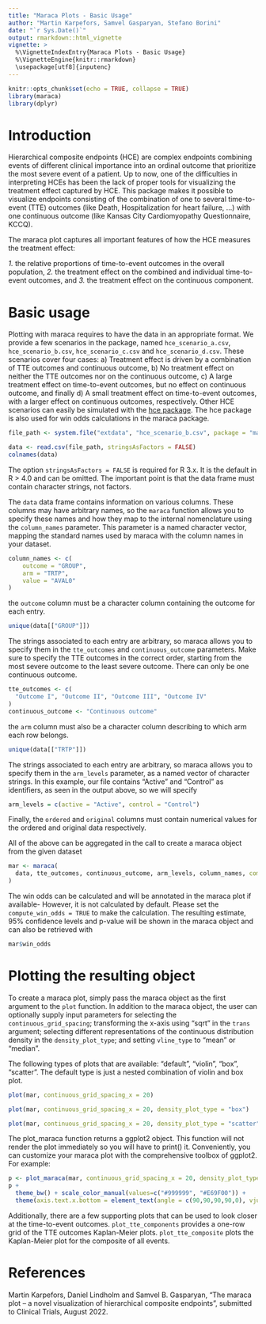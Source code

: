 ```yaml
---
title: "Maraca Plots - Basic Usage"
author: "Martin Karpefors, Samvel Gasparyan, Stefano Borini"
date: "`r Sys.Date()`"
output: rmarkdown::html_vignette
vignette: >
  %\VignetteIndexEntry{Maraca Plots - Basic Usage}
  %\VignetteEngine{knitr::rmarkdown}
  \usepackage[utf8]{inputenc}
---
```


```r
knitr::opts_chunk$set(echo = TRUE, collapse = TRUE)
library(maraca)
library(dplyr)
```

# Introduction

Hierarchical composite endpoints (HCE) are complex endpoints combining events
of different clinical importance into an ordinal outcome that prioritize the
most severe event of a patient. Up to now, one of the difficulties in
interpreting HCEs has been the lack of proper tools for visualizing the
treatment effect captured by HCE. This package makes it possible to visualize
endpoints consisting of the combination of one to several time-to-event (TTE)
outcomes (like Death, Hospitalization for heart failure, …) with one continuous
outcome (like Kansas City Cardiomyopathy Questionnaire, KCCQ).

The maraca plot captures all important features of how the HCE measures the
treatment effect:

*1.* the relative proportions of time-to-event outcomes in the overall population,
*2.* the treatment effect on the combined and individual time-to-event outcomes, and
*3.* the treatment effect on the continuous component.


# Basic usage

Plotting with maraca requires to have the data in an appropriate format.
We provide a few scenarios in the package, named `hce_scenario_a.csv`,
`hce_scenario_b.csv`, `hce_scenario_c.csv` and `hce_scenario_d.csv`. These scenarios cover four cases: a) Treatment effect is driven by a combination of TTE outcomes and continuous outcome, b) No treatment effect on neither the TTE outcomes nor on the continuous outcome, c) A large treatment effect on time-to-event outcomes, but no effect on continuous outcome, and finally d) A small treatment effect on time-to-event outcomes, with a larger effect on continuous outcomes, respectively.
Other HCE scenarios can easily be simulated with the [hce package](https://github.com/Samve/hce). The hce package is also used for win odds calculations in the maraca package.

```r
file_path <- system.file("extdata", "hce_scenario_b.csv", package = "maraca")

data <- read.csv(file_path, stringsAsFactors = FALSE)
colnames(data)
```

The option `stringsAsFactors = FALSE` is required for R 3.x. It is the
default in R > 4.0 and can be omitted. The important point is that the
data frame must contain character strings, not factors.

The `data` data frame contains information on various columns. These columns
may have arbitrary names, so the `maraca` function allows you to specify
these names and how they map to the internal nomenclature using the
`column_names` parameter. This parameter is a named character vector, mapping
the standard names used by maraca with the column names in your dataset.

```r
column_names <- c(
    outcome = "GROUP",
    arm = "TRTP",
    value = "AVAL0"
)
```

the `outcome` column must be a character column containing the outcome
for each entry.

```r
unique(data[["GROUP"]])
```

The strings associated to each entry are arbitrary, so maraca
allows you to specify them in the `tte_outcomes` and `continuous_outcome`
parameters. Make sure to specify the TTE outcomes in the correct order, starting from the most severe outcome to the least severe outcome. There can only be one continuous outcome.

```r
tte_outcomes <- c(
  "Outcome I", "Outcome II", "Outcome III", "Outcome IV"
)
continuous_outcome <- "Continuous outcome"
```

the `arm` column must also be a character column describing to which arm
each row belongs.

```r
unique(data[["TRTP"]])
```

The strings associated to each entry are arbitrary, so maraca
allows you to specify them in the `arm_levels` parameter, as a named
vector of character strings. In this example, our file contains "Active"
and "Control" as identifiers, as seen in the output above, so we will specify

```r
arm_levels = c(active = "Active", control = "Control")
```

Finally, the `ordered` and `original` columns must contain numerical values
for the ordered and original data respectively.

All of the above can be aggregated in the call to create a maraca object from
the given dataset

```r
mar <- maraca(
  data, tte_outcomes, continuous_outcome, arm_levels, column_names, compute_win_odds = TRUE
)
```

The win odds can be calculated and will be annotated in the maraca plot if available- However, it is not calculated by default. Please set the `compute_win_odds = TRUE` to make the calculation. The resulting estimate, 95% confidence levels and p-value will be shown in the maraca object and can also be retrieved with

```r
mar$win_odds
```


# Plotting the resulting object

To create a maraca plot, simply pass the maraca object as the first argument to the `plot` function. In addition to the maraca object, the user can optionally supply input parameters for selecting the `continuous_grid_spacing`; transforming the x-axis using "sqrt" in the `trans` argument; selecting different representations of the continuous distribution density in the `density_plot_type`; and setting `vline_type` to "mean" or "median".

The following types of plots that are available: "default", "violin", "box", "scatter". The default type is just a nested combination of violin and box plot.

```r
plot(mar, continuous_grid_spacing_x = 20)
```

```r
plot(mar, continuous_grid_spacing_x = 20, density_plot_type = "box")
```

```r
plot(mar, continuous_grid_spacing_x = 20, density_plot_type = "scatter", vline_type = "mean")
```

The plot_maraca function returns a ggplot2 object. This function will not render the plot immediately so you will have to print() it.
Conveniently, you can customize your maraca plot with the comprehensive toolbox of ggplot2. For example:

```r
p <- plot_maraca(mar, continuous_grid_spacing_x = 20, density_plot_type = "scatter", vline_type = "mean")
p +
  theme_bw() + scale_color_manual(values=c("#999999", "#E69F00")) +
  theme(axis.text.x.bottom = element_text(angle = c(90,90,90,90,0), vjust = 0.5, hjust = 0.5))
```


Additionally, there are a few supporting plots that can be used to look closer at the time-to-event outcomes.
`plot_tte_components` provides a one-row grid of the TTE outcomes Kaplan-Meier plots.
`plot_tte_composite` plots the Kaplan-Meier plot for the composite of all events.


# References

Martin Karpefors, Daniel Lindholm and Samvel B. Gasparyan, "The maraca plot -- a novel visualization of hierarchical composite endpoints", submitted to Clinical Trials, August 2022.

